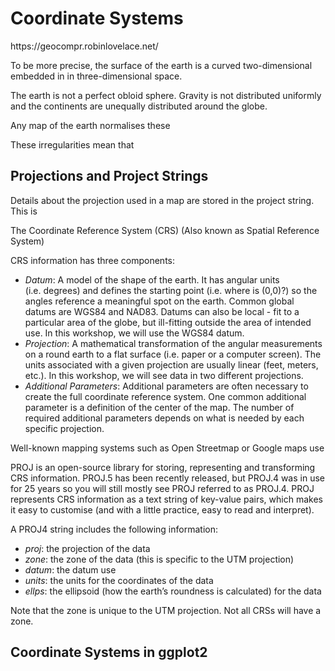 # Coordinate Systems

https://geocompr.robinlovelace.net/

To be more precise, the surface of the earth is a curved two-dimensional embedded in in three-dimensional space.

The earth is not a perfect obloid sphere. Gravity is not distributed uniformly and the continents are unequally distributed around the globe. 

Any map of the earth normalises these 

These irregularities mean that 

## Projections and Project Strings

Details about the projection used in a map are stored in the project string. This is 

The Coordinate Reference System (CRS) (Also known as Spatial Reference System) 

CRS information has three components:

- *Datum*: A model of the shape of the earth. It has angular units (i.e. degrees) and defines the starting point (i.e. where is (0,0)?) so the angles reference a meaningful spot on the earth. Common global datums are WGS84 and NAD83. Datums can also be local - fit to a particular area of the globe, but ill-fitting outside the area of intended use. In this workshop, we will use the WGS84 datum.
- *Projection*: A mathematical transformation of the angular measurements on a round earth to a flat surface (i.e. paper or a computer screen). The units associated with a given projection are usually linear (feet, meters, etc.). In this workshop, we will see data in two different projections.
- *Additional Parameters*: Additional parameters are often necessary to create the full coordinate reference system. One common additional parameter is a definition of the center of the map. The number of required additional parameters depends on what is needed by each specific projection.



Well-known mapping systems such as Open Streetmap or Google maps use 


PROJ is an open-source library for storing, representing and transforming CRS information. PROJ.5 has been recently released, but PROJ.4 was in use for 25 years so you will still mostly see PROJ referred to as PROJ.4. PROJ represents CRS information as a text string of key-value pairs, which makes it easy to customise (and with a little practice, easy to read and interpret).

A PROJ4 string includes the following information:

- *proj*: the projection of the data
- *zone*: the zone of the data (this is specific to the UTM projection) 
- *datum*: the datum use
- *units*: the units for the coordinates of the data
- *ellps*: the ellipsoid (how the earth’s roundness is calculated) for the data

Note that the zone is unique to the UTM projection. Not all CRSs will have a zone.


## Coordinate Systems in ggplot2
